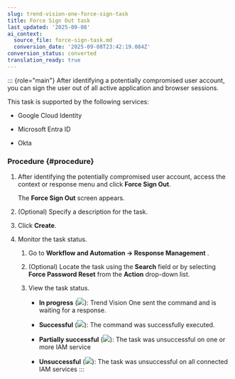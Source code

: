 ```yaml
---
slug: trend-vision-one-force-sign-task
title: Force Sign Out task
last_updated: '2025-09-08'
ai_context:
  source_file: force-sign-task.md
  conversion_date: '2025-09-08T23:42:19.084Z'
conversion_status: converted
translation_ready: true
---
```


::: {role="main"}
After identifying a potentially compromised user account, you can sign the user out of all active application and browser sessions.

This task is supported by the following services:

- Google Cloud Identity

- Microsoft Entra ID

- Okta

### Procedure {#procedure}

1.  After identifying the potentially compromised user account, access the context or response menu and click **Force Sign Out**.

    The **Force Sign Out** screen appears.

2.  (Optional) Specify a description for the task.

3.  Click **Create**.

4.  Monitor the task status.

    1.  Go to **Workflow and Automation → Response Management** .

    2.  (Optional) Locate the task using the **Search** field or by selecting **Force Password Reset** from the **Action** drop-down list.

    3.  View the task status.

        - **In progress** (![](/images/in_progress=GUID-A55897DB-3DEA-4F5C-B7F9-70B3D7FB9EDE=1=en-us=Low.webp)): Trend Vision One sent the command and is waiting for a response.

        - **Successful** (![](/images/successful=GUID-1E31AD86-DE2E-48B5-85F7-7C78A3E8BB11=1=en-us=Low.webp)): The command was successfully executed.

        - **Partially successful** (![](/images/partially_successful_icon=GUID-20230103030733.webp)): The task was unsuccessful on one or more IAM service

        - **Unsuccessful** (![](/images/error=5cc21722-7ceb-480c-b9c2-a47d420cf1cc.webp)): The task was unsuccessful on all connected IAM services
:::
